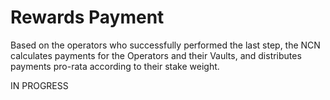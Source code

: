 # Rewards Payment

Based on the operators who successfully performed the last step, the NCN calculates payments for the Operators and their Vaults, and distributes payments pro-rata according to their stake weight.

IN PROGRESS